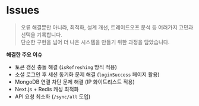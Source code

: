 # Issues

> 오류 해결뿐만 아니라, 최적화, 설계 개선, 트레이드오프 분석 등 여러가지 고민과 선택을 기록합니다.<br/>
> 단순한 구현을 넘어 더 나은 시스템을 만들기 위한 과정을 담았습니다.

**해결한 주요 이슈**
  - 토큰 갱신 충돌 해결 (`isRefreshing` 방식 적용)
  - 소셜 로그인 후 세션 동기화 문제 해결 (`loginSuccess` 페이지 활용)
  - MongoDB 연결 차단 문제 해결 (IP 화이트리스트 적용)
  - Next.js + Redis 캐싱 최적화
  - API 요청 최소화 (`/sync/all` 도입)